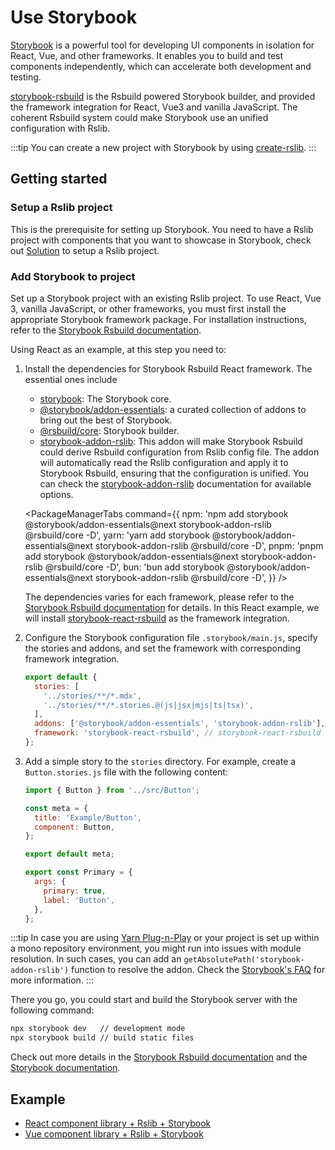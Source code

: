 
# Use Storybook

[Storybook](https://storybook.js.org/) is a powerful tool for developing UI components in isolation for React, Vue, and other frameworks. It enables you to build and test components independently, which can accelerate both development and testing.

[storybook-rsbuild](https://github.com/rspack-contrib/storybook-rsbuild) is the Rsbuild powered Storybook builder, and provided the framework integration for React, Vue3 and vanilla JavaScript. The coherent Rsbuild system could make Storybook use an unified configuration with Rslib.

:::tip
You can create a new project with Storybook by using [create-rslib](/guide/start/quick-start#creating-an-rslib-project).
:::

## Getting started

### Setup a Rslib project

This is the prerequisite for setting up Storybook. You need to have a Rslib project with components that you want to showcase in Storybook, check out [Solution](/guide/solution/) to setup a Rslib project.

### Add Storybook to project

Set up a Storybook project with an existing Rslib project. To use React, Vue 3, vanilla JavaScript, or other frameworks, you must first install the appropriate Storybook framework package. For installation instructions, refer to the [Storybook Rsbuild documentation](https://storybook.rsbuild.rs/guide/framework.html).

Using React as an example, at this step you need to:

1. Install the dependencies for Storybook Rsbuild React framework. The essential ones include
   - [storybook](https://www.npmjs.com/package/storybook): The Storybook core.
   - [@storybook/addon-essentials](https://www.npmjs.com/package/@storybook/addon-essentials): a curated collection of addons to bring out the best of Storybook.
   - [@rsbuild/core](https://www.npmjs.com/package/@rsbuild/core): Storybook builder.
   - [storybook-addon-rslib](https://www.npmjs.com/package/storybook-addon-rslib): This addon will make Storybook Rsbuild could derive Rsbuild configuration from Rslib config file.
     The addon will automatically read the Rslib configuration and apply it to Storybook Rsbuild, ensuring that the configuration is unified. You can check the [storybook-addon-rslib](https://storybook.rsbuild.rs/guide/integrations/rslib.html) documentation for available options.

   <PackageManagerTabs
     command={{
       npm: 'npm add storybook @storybook/addon-essentials@next storybook-addon-rslib @rsbuild/core -D',
       yarn: 'yarn add storybook @storybook/addon-essentials@next storybook-addon-rslib @rsbuild/core -D',
       pnpm: 'pnpm add storybook @storybook/addon-essentials@next storybook-addon-rslib @rsbuild/core -D',
       bun: 'bun add storybook @storybook/addon-essentials@next storybook-addon-rslib @rsbuild/core -D',
     }}
   />

   The dependencies varies for each framework, please refer to the [Storybook Rsbuild documentation](https://storybook.rsbuild.rs/guide/framework.html) for details. In this React example, we will install [storybook-react-rsbuild](https://www.npmjs.com/package/storybook-react-rsbuild) as the framework integration.

   <Tabs>
     <Tab label="React">
       <PackageManagerTabs command="add storybook-react-rsbuild -D" />
     </Tab>
     <Tab label="Vue">
       <PackageManagerTabs command="add storybook-vue3-rsbuild -D" />
     </Tab>
   </Tabs>

2. Configure the Storybook configuration file `.storybook/main.js`, specify the stories and addons, and set the framework with corresponding framework integration.

   ```js title=".storybook/main.js"
   export default {
     stories: [
       '../stories/**/*.mdx',
       '../stories/**/*.stories.@(js|jsx|mjs|ts|tsx)',
     ],
     addons: ['@storybook/addon-essentials', 'storybook-addon-rslib'],
     framework: 'storybook-react-rsbuild', // storybook-react-rsbuild for example
   };
   ```

3. Add a simple story to the `stories` directory. For example, create a `Button.stories.js` file with the following content:

   ```js title="stories/Button.stories.js"
   import { Button } from '../src/Button';

   const meta = {
     title: 'Example/Button',
     component: Button,
   };

   export default meta;

   export const Primary = {
     args: {
       primary: true,
       label: 'Button',
     },
   };
   ```

:::tip
In case you are using [Yarn Plug-n-Play](https://yarnpkg.com/features/pnp) or your project is set up within a mono repository environment, you might run into issues with module resolution. In such cases, you can add an `getAbsolutePath('storybook-addon-rslib')` function to resolve the addon. Check the [Storybook's FAQ](https://storybook.js.org/docs/faq#how-do-i-fix-module-resolution-in-special-environments) for more information.
:::

There you go, you could start and build the Storybook server with the following command:

```bash
npx storybook dev   // development mode
npx storybook build // build static files
```

Check out more details in the [Storybook Rsbuild documentation](https://storybook.rsbuild.rs/) and the [Storybook documentation](https://storybook.js.org/docs/react/get-started/introduction).

## Example

- [React component library + Rslib + Storybook](https://github.com/rspack-contrib/rstack-examples/tree/main/rslib/react-storybook)
- [Vue component library + Rslib + Storybook](https://github.com/rspack-contrib/rstack-examples/tree/main/rslib/vue-storybook)
